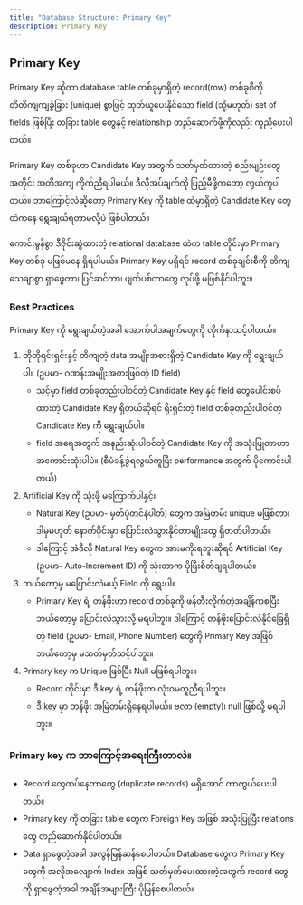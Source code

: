 ```yaml
---
title: "Database Structure: Primary Key"
description: Primary Key
---
```


## Primary Key

Primary Key ဆိုတာ database table တစ်ခုမှာရှိတဲ့ record(row) တစ်ခုစီကို  တိတိကျကျခွဲခြား (unique) စွာဖြင့် ထုတ်ယူပေးနိုင်သော field (သို့မဟုတ်) set of fields ဖြစ်ပြီး 
တခြား table တွေနှင့် relationship တည်ဆောက်ဖို့ကိုလည်း ကူညီပေးပါတယ်။

Primary Key တစ်ခုဟာ Candidate Key အတွက် သတ်မှတ်ထားတဲ့ စည်းမျဉ်းတွေအတိုင်း အတိအကျ ကိုက်ညီရပါမယ်။ ဒီလိုအပ်ချက်ကို ပြည့်မီဖို့ကတော့ လွယ်ကူပါတယ်။ 
ဘာကြောင့်လဲဆိုတော့ Primary Key ကို table ထဲမှာရှိတဲ့ Candidate Key တွေထဲကနေ ရွေးချယ်ရတာမလို့ပဲ ဖြစ်ပါတယ်။

ကောင်းမွန်စွာ ဒီဇိုင်းဆွဲထားတဲ့ relational database ထဲက table တိုင်းမှာ Primary Key တစ်ခု မဖြစ်မနေ ရှိရပါမယ်။
Primary Key မရှိရင် record တစ်ခုချင်းစီကို တိကျသေချာစွာ ရှာဖွေတာ၊ ပြင်ဆင်တာ၊ ဖျက်ပစ်တာတွေ လုပ်ဖို့ မဖြစ်နိုင်ပါဘူး။

### Best Practices
Primary Key ကို ရွေးချယ်တဲ့အခါ အောက်ပါအချက်တွေကို လိုက်နာသင့်ပါတယ်။

1. တိုတိုရှင်းရှင်းနှင့် တိကျတဲ့ data အမျိုးအစားရှိတဲ့ Candidate Key ကို ရွေးချယ်ပါ။ (ဥပမာ- ဂဏန်းအမျိုးအစားဖြစ်တဲ့ ID field)
    - သင့်မှာ field တစ်ခုတည်းပါဝင်တဲ့ Candidate Key နှင့် field တွေပေါင်းစပ်ထားတဲ့ Candidate Key ရှိတယ်ဆိုရင် ရိုးရှင်းတဲ့ field တစ်ခုတည်းပါဝင်တဲ့ Candidate Key ကို ရွေးချယ်ပါ။
    - field အရေအတွက် အနည်းဆုံးပါဝင်တဲ့ Candidate Key ကို အသုံးပြုတာဟာ အကောင်းဆုံးပါပဲ။ (စီမံခန့်ခွဲရလွယ်ကူပြီး performance အတွက် ပိုကောင်းပါတယ်)
2. Artificial Key ကို သုံးဖို့ မကြောက်ပါနှင့်။
    - Natural Key (ဥပမာ- မှတ်ပုံတင်နံပါတ်) တွေက အမြဲတမ်း unique မဖြစ်တာ၊ ဒါမှမဟုတ် နောက်ပိုင်းမှာ ပြောင်းလဲသွားနိုင်တာမျိုးတွေ ရှိတတ်ပါတယ်။
    - ဒါကြောင့် အဲဒီလို Natural Key တွေက အားမကိုးရဘူးဆိုရင် Artificial Key (ဥပမာ- Auto-Increment ID) ကို သုံးတာက ပိုပြီးစိတ်ချရပါတယ်။
3. ဘယ်တော့မှ မပြောင်းလဲမယ့် Field ကို ရွေးပါ။
    - Primary Key ရဲ့ တန်ဖိုးဟာ record တစ်ခုကို ဖန်တီးလိုက်တဲ့အချိန်ကစပြီး ဘယ်တော့မှ ပြောင်းလဲသွားလို့ မရပါဘူး။ ဒါကြောင့် တန်ဖိုးပြောင်းလဲနိုင်ခြေရှိတဲ့ field (ဥပမာ- Email, Phone Number) တွေကို Primary Key အဖြစ် ဘယ်တော့မှ မသတ်မှတ်သင့်ပါဘူး။
4. Primary key က Unique ဖြစ်ပြီး Null မဖြစ်ရပါဘူး။
    - Record တိုင်းမှာ ဒီ key ရဲ့ တန်ဖိုးက လုံးဝမတူညီရပါဘူး။
    - ဒီ key မှာ တန်ဖိုး အမြဲတမ်းရှိနေရပါမယ်။ ဗလာ (empty)၊ null ဖြစ်လို့ မရပါဘူး။

### Primary key က ဘာကြောင့်အရေးကြီးတာလဲ။
- Record တွေထပ်နေတာတွေ (duplicate records) မရှိအောင် ကာကွယ်ပေးပါတယ်။
- Primary key ကို တခြား table တွေက Foreign Key အဖြစ် အသုံးပြုပြီး relations တွေ တည်ဆောက်နိုင်ပါတယ်။
- Data ရှာဖွေတဲ့အခါ အလွန်မြန်ဆန်စေပါတယ်။ Database တွေက Primary Key တွေကို အလိုအလျောက် Index အဖြစ် သတ်မှတ်ပေးထားတဲ့အတွက် record တွေကို ရှာဖွေတဲ့အခါ အချိန်အများကြီး ပိုမြန်စေပါတယ်။
